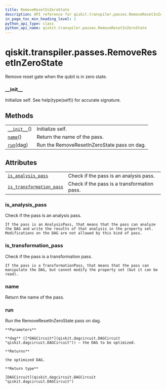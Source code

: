 ```yaml
---
title: RemoveResetInZeroState
description: API reference for qiskit.transpiler.passes.RemoveResetInZeroState
in_page_toc_min_heading_level: 1
python_api_type: class
python_api_name: qiskit.transpiler.passes.RemoveResetInZeroState
---
```


<span id="qiskit-transpiler-passes-removeresetinzerostate" />

# qiskit.transpiler.passes.RemoveResetInZeroState

<Class id="qiskit.transpiler.passes.RemoveResetInZeroState" isDedicatedPage={true} github="https://github.com/qiskit/qiskit/tree/stable/0.18/qiskit/transpiler/passes/optimization/remove_reset_in_zero_state.py" signature="RemoveResetInZeroState(*args, **kwargs)" modifiers="class">
  Remove reset gate when the qubit is in zero state.

  ### \_\_init\_\_

  <Function id="qiskit.transpiler.passes.RemoveResetInZeroState.__init__" signature="__init__()">
    Initialize self. See help(type(self)) for accurate signature.
  </Function>

  ## Methods

  |                                                                                                                                      |                                             |
  | ------------------------------------------------------------------------------------------------------------------------------------ | ------------------------------------------- |
  | [`__init__`](#qiskit.transpiler.passes.RemoveResetInZeroState.__init__ "qiskit.transpiler.passes.RemoveResetInZeroState.__init__")() | Initialize self.                            |
  | [`name`](#qiskit.transpiler.passes.RemoveResetInZeroState.name "qiskit.transpiler.passes.RemoveResetInZeroState.name")()             | Return the name of the pass.                |
  | [`run`](#qiskit.transpiler.passes.RemoveResetInZeroState.run "qiskit.transpiler.passes.RemoveResetInZeroState.run")(dag)             | Run the RemoveResetInZeroState pass on dag. |

  ## Attributes

  |                                                                                                                                                                              |                                             |
  | ---------------------------------------------------------------------------------------------------------------------------------------------------------------------------- | ------------------------------------------- |
  | [`is_analysis_pass`](#qiskit.transpiler.passes.RemoveResetInZeroState.is_analysis_pass "qiskit.transpiler.passes.RemoveResetInZeroState.is_analysis_pass")                   | Check if the pass is an analysis pass.      |
  | [`is_transformation_pass`](#qiskit.transpiler.passes.RemoveResetInZeroState.is_transformation_pass "qiskit.transpiler.passes.RemoveResetInZeroState.is_transformation_pass") | Check if the pass is a transformation pass. |

  ### is\_analysis\_pass

  <Attribute id="qiskit.transpiler.passes.RemoveResetInZeroState.is_analysis_pass">
    Check if the pass is an analysis pass.

    If the pass is an AnalysisPass, that means that the pass can analyze the DAG and write the results of that analysis in the property set. Modifications on the DAG are not allowed by this kind of pass.
  </Attribute>

  ### is\_transformation\_pass

  <Attribute id="qiskit.transpiler.passes.RemoveResetInZeroState.is_transformation_pass">
    Check if the pass is a transformation pass.

    If the pass is a TransformationPass, that means that the pass can manipulate the DAG, but cannot modify the property set (but it can be read).
  </Attribute>

  ### name

  <Function id="qiskit.transpiler.passes.RemoveResetInZeroState.name" signature="name()">
    Return the name of the pass.
  </Function>

  ### run

  <Function id="qiskit.transpiler.passes.RemoveResetInZeroState.run" signature="run(dag)">
    Run the RemoveResetInZeroState pass on dag.

    **Parameters**

    **dag** ([*DAGCircuit*](qiskit.dagcircuit.DAGCircuit "qiskit.dagcircuit.DAGCircuit")) – the DAG to be optimized.

    **Returns**

    the optimized DAG.

    **Return type**

    [DAGCircuit](qiskit.dagcircuit.DAGCircuit "qiskit.dagcircuit.DAGCircuit")
  </Function>
</Class>

